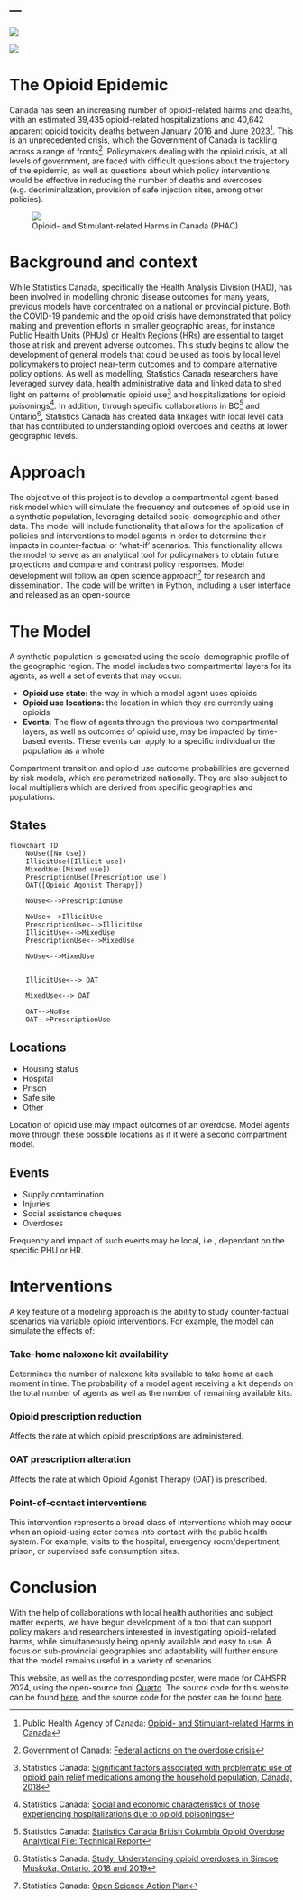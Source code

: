 ---
---

::: {layout="[-10,45,-10,25,-10]" layout-valign="center"}

![](./static/sc_logo_wide.png)

![](./static/cahspr_logo.jpg)
:::

# The Opioid Epidemic

Canada has seen an increasing number of opioid-related harms and deaths, with an estimated 39,435 opioid-related hospitalizations and 40,642 apparent opioid toxicity deaths between January 2016 and June 2023[^1]. This is an unprecedented crisis, which the Government of Canada is tackling across a range of fronts[^2]. Policymakers dealing with the opioid crisis, at all levels of government, are faced with difficult questions about the trajectory of the epidemic, as well as questions about which policy interventions would be effective in reducing the number of deaths and overdoses (e.g. decriminalization, provision of safe injection sites, among other policies).

```{=html}

<!--
    Taken from SE:
    https://stackoverflow.com/questions/35113473/how-do-i-change-image-every-2-second-using-jquery 
-->
<script>
    var images = [
        "./static/rotating_banner/0.png",
        "./static/rotating_banner/1.png",
        "./static/rotating_banner/2.png",
        "./static/rotating_banner/3.png",
        "./static/rotating_banner/4.png",
        "./static/rotating_banner/5.png",
        "./static/rotating_banner/6.png",
        "./static/rotating_banner/7.png",
        "./static/rotating_banner/8.png",
        "./static/rotating_banner/9.png",
        "./static/rotating_banner/10.png",
        "./static/rotating_banner/11.png",
        "./static/rotating_banner/12.png",
        "./static/rotating_banner/13.png",
    ]
    var current = 1;
    setInterval(function(){
                
    $('#rotator').attr('src', images[current]);
    current = (current < images.length - 1)? current + 1: 0;

    },2000); /*1000 = 1 sec*/
</script>

<script src="https://ajax.googleapis.com/ajax/libs/jquery/2.1.1/jquery.min.js"></script>

<figure>
    <a href="https://health-infobase.canada.ca/substance-related-harms/opioids-stimulants/maps.html">
        <img id="rotator" src="./static/rotating_banner/0.png">
    </a>
    <figcaption>Opioid- and Stimulant-related Harms in Canada (PHAC)</figcaption>
</figure>
```

# Background and context

While Statistics Canada, specifically the Health Analysis Division (HAD), has been involved in modelling chronic disease outcomes for many years, previous models have concentrated on a national or provincial picture. Both the COVID-19 pandemic and the opioid crisis have demonstrated that policy making and prevention efforts in smaller geographic areas, for instance Public Health Units (PHUs) or Health Regions (HRs) are essential to target those at risk and prevent adverse outcomes. This study begins to allow the development of general models that could be used as tools by local level policymakers to project near-term outcomes and to compare alternative policy options.
As well as modelling, Statistics Canada researchers have leveraged survey data, health administrative data and linked data to shed light on patterns of problematic opioid use[^3] and hospitalizations for opioid poisonings[^4]. In addition, through specific collaborations in BC[^5] and Ontario[^6], Statistics Canada has created data linkages with local level data that has contributed to understanding opioid overdoes and deaths at lower geographic levels.

# Approach

The objective of this project is to develop a compartmental agent-based risk model which will simulate the frequency and outcomes of opioid use in a synthetic population, leveraging detailed socio-demographic and other data. The model will include functionality that allows for the application of policies and interventions to model agents in order to determine their impacts in counter-factual or ‘what-if’ scenarios. This functionality allows the model to serve as an analytical tool for policymakers to obtain future projections and compare and contrast policy responses. Model development will follow an open science approach[^7] for research and dissemination. The code will be written in Python, including a user interface and released as an open-source 

# The Model

A synthetic population is generated using the socio-demographic profile of the geographic region. The model includes two compartmental layers for its agents, as well a set of events that may occur: 

+ **Opioid use state:** the way in which a model agent uses opioids
+ **Opioid use locations:** the location in which they are currently using opioids
+ **Events:** The flow of agents through the previous two compartmental layers, as well as outcomes of opioid use, may be impacted by time-based events. These events can apply to a specific individual or the population as a whole

Compartment transition and opioid use outcome probabilities are governed by risk models, which are parametrized nationally. They are also subject to local multipliers which are derived from specific geographies and populations.

::: {.panel-tabset}

## States
```{mermaid}
flowchart TD
    NoUse([No Use])
    IllicitUse([Illicit use])
    MixedUse([Mixed use])
    PrescriptionUse([Prescription use])
    OAT([Opioid Agonist Therapy])

    NoUse<-->PrescriptionUse
    
    NoUse<-->IllicitUse
    PrescriptionUse<-->IllicitUse
    IllicitUse<-->MixedUse
    PrescriptionUse<-->MixedUse
    
    NoUse<-->MixedUse
    

    IllicitUse<--> OAT
    
    MixedUse<--> OAT
    
    OAT-->NoUse
    OAT-->PrescriptionUse
```

## Locations

+ Housing status
+ Hospital
+ Prison
+ Safe site
+ Other

Location of opioid use may impact outcomes of an overdose. Model agents move through these possible locations as if it were a second compartment model.


## Events

+ Supply contamination
+ Injuries
+ Social assistance cheques
+ Overdoses

Frequency and impact of such events may be local, i.e., dependant on the specific PHU or HR.

:::

# Interventions

A key feature of a modeling approach is the ability to study counter-factual scenarios via variable opioid interventions. For example, the model can simulate the effects of:

::: {.callout-tip collapse="true" appearance="simple" icon=false}
### Take-home naloxone kit availability

Determines the number of naloxone kits available to take home at each moment in time. The probability of a model agent receiving a kit depends on the total number of agents as well as the number of remaining available kits.
:::

::: {.callout-tip collapse="true" appearance="simple" icon=false}
### Opioid prescription reduction

Affects the rate at which opioid prescriptions are administered.
:::

::: {.callout-tip collapse="true" appearance="simple" icon=false}
### OAT prescription alteration

Affects the rate at which Opioid Agonist Therapy (OAT) is prescribed.
:::

::: {.callout-tip collapse="true" appearance="simple" icon=false}
### Point-of-contact interventions
This intervention represents a broad class of interventions which may occur when an opioid-using actor comes into contact with the public health system. For example, visits to the hospital, emergency room/depertment, prison, or supervised safe consumption sites.
:::

# Conclusion

With the help of collaborations with local health authorities and subject matter experts, we have begun development of a tool that can support policy makers and researchers interested in investigating opioid-related harms, while simultaneously being openly available and easy to use. A focus on sub-provincial geographies and adaptability will further ensure that the model remains useful in a variety of scenarios.

This website, as well as the corresponding poster, were made for CAHSPR 2024, using the open-source tool [Quarto](https://quarto.org/). The source code for this website can be found [here](https://github.com/nbolohan/CAHSPR_2024_Website), and the source code for the poster can be found [here](https://github.com/nbolohan/CAHSPR_2024_Poster).

[^1]: Public Health Agency of Canada: [Opioid- and Stimulant-related Harms in Canada](https://health-infobase.canada.ca/substance-related-harms/opioids-stimulants/)
[^2]: Government of Canada: [Federal actions on the overdose crisis](https://www.canada.ca/en/health-canada/services/opioids/federal-actions/overview.html)
[^3]: Statistics Canada: [Significant factors associated with problematic use of opioid pain relief medications among the household population, Canada, 2018](https://www150.statcan.gc.ca/n1/pub/82-003-x/2021012/article/00002-eng.htm)
[^4]: Statistics Canada: [Social and economic characteristics of those experiencing hospitalizations due to opioid poisonings](https://www150.statcan.gc.ca/n1/pub/82-003-x/2018010/article/00002-eng.htm)
[^5]: Statistics Canada: [Statistics Canada British Columbia Opioid Overdose Analytical File: Technical Report](https://www150.statcan.gc.ca/n1/pub/11-633-x/11-633-x2021003-eng.htm)
[^6]: Statistics Canada: [Study: Understanding opioid overdoses in Simcoe Muskoka, Ontario, 2018 and 2019](https://www150.statcan.gc.ca/n1/daily-quotidien/210715/dq210715b-eng.htm)
[^7]: Statistics Canada: [Open Science Action Plan](https://www.statcan.gc.ca/en/about/osap)